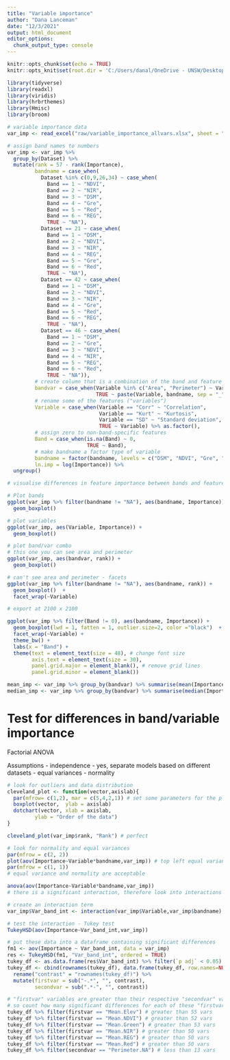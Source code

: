 ```yaml
---
title: "Variable importance"
author: "Dana Lanceman"
date: "12/3/2021"
output: html_document
editor_options: 
  chunk_output_type: console
---
```


```r
knitr::opts_chunk$set(echo = TRUE)
knitr::opts_knit$set(root.dir = 'C:/Users/danal/OneDrive - UNSW/Desktop/WRL/R')
```

```r
library(tidyverse)
library(readxl)
library(viridis)
library(hrbrthemes)
library(Hmisc)
library(broom)
```

```r
# variable importance data
var_imp <- read_excel("raw/variable_importance_allvars.xlsx", sheet = "Sheet1")

# assign band names to numbers
var_imp <- var_imp %>% 
  group_by(Dataset) %>% 
  mutate(rank = 57 - rank(Importance),
         bandname = case_when(
           Dataset %in% c(0,9,26,34) ~ case_when(
             Band == 1 ~ "NDVI",
             Band == 2 ~ "NIR",
             Band == 3 ~ "DSM",
             Band == 4 ~ "Gre",
             Band == 5 ~ "Red",
             Band == 6 ~ "REG",
             TRUE ~ "NA"),
           Dataset == 21 ~ case_when(
             Band == 1 ~ "DSM",
             Band == 2 ~ "NDVI",
             Band == 3 ~ "NIR",
             Band == 4 ~ "REG",
             Band == 5 ~ "Gre",
             Band == 6 ~ "Red",
             TRUE ~ "NA"),
           Dataset == 42 ~ case_when(
             Band == 1 ~ "DSM",
             Band == 2 ~ "NDVI",
             Band == 3 ~ "NIR",
             Band == 4 ~ "Gre",
             Band == 5 ~ "Red",
             Band == 6 ~ "REG",
             TRUE ~ "NA"),
           Dataset == 46 ~ case_when(
             Band == 1 ~ "DSM",
             Band == 2 ~ "Gre",
             Band == 3 ~ "NDVI",
             Band == 4 ~ "NIR",
             Band == 5 ~ "REG",
             Band == 6 ~ "Red",
             TRUE ~ "NA")),
         # create column that is a combination of the band and feature ("variable")
         bandvar = case_when(Variable %in% c("Area", "Perimeter") ~ Variable,
                             TRUE ~ paste(Variable, bandname, sep = "_")),
         # rename some of the features ("variables")
         Variable = case_when(Variable == "Corr" ~ "Correlation",
                              Variable == "Kurt" ~ "Kurtosis",
                              Variable == "SD" ~ "Standard deviation",
                              TRUE ~ Variable) %>% as.factor(),
         # assign zero to non-band-specific features
         Band = case_when(is.na(Band) ~ 0,
                          TRUE ~ Band),
         # make bandname a factor type of variable
         bandname = factor(bandname, levels = c("DSM", "NDVI", "Gre", "Red", "NIR", "REG","NA")),
         ln.imp = log(Importance)) %>% 
  ungroup()
```

```r
# visualise differences in feature importance between bands and features ("variables")

# Plot bands
ggplot(var_imp %>% filter(bandname != "NA"), aes(bandname, Importance)) +
  geom_boxplot()

# plot variables
ggplot(var_imp, aes(Variable, Importance)) +
  geom_boxplot()

# plot band/var combo
# this one you can see area and perimeter
ggplot(var_imp, aes(bandvar, rank)) +
  geom_boxplot() 

# can't see area and perimeter - facets
ggplot(var_imp %>% filter(bandname != "NA"), aes(bandname, rank)) +
  geom_boxplot()  +
  facet_wrap(~Variable)
```


```r
# export at 2100 x 2100

ggplot(var_imp %>% filter(Band != 0), aes(bandname, Importance)) +
  geom_boxplot(lwd = 1, fatten = 1, outlier.size=2, color ="black")  +
  facet_wrap(~Variable) + 
  theme_bw() +
  labs(x = "Band") +
  theme(text = element_text(size = 48), # change font size
        axis.text = element_text(size = 30),
        panel.grid.major = element_blank(), # remove grid lines
        panel.grid.minor = element_blank())
```


```r
mean_imp <- var_imp %>% group_by(bandvar) %>% summarise(mean(Importance))
median_imp <- var_imp %>% group_by(bandvar) %>% summarise(median(Importance))
```



# Test for differences in band/variable importance

Factorial ANOVA 

Assumptions
- independence - yes, separate models based on different datasets
- equal variances
- normality

```r
# look for outliers and data distribution
cleveland_plot <- function(vector,axislab){
  par(mfrow= c(1,2), mar = c(5,4,2,1)) # set some parameters for the plot
  boxplot(vector,  ylab = axislab)
  dotchart(vector, xlab = axislab,
         ylab = "Order of the data") 
}

cleveland_plot(var_imp$rank, "Rank") # perfect
```

```r
# look for normality and equal variances 
par(mfrow = c(2, 2))
plot(aov(Importance~Variable*bandname,var_imp)) # top left equal variances, top right normality 
par(mfrow = c(1, 1))
# equal variance and normality are acceptable 
```



```r
anova(aov(Importance~Variable*bandname,var_imp))
# there is a significant interaction, therefore look into interactions

# create an interaction term
var_imp$Var_band_int <- interaction(var_imp$Variable,var_imp$bandname)

# test the interaction - Tukey test
TukeyHSD(aov(Importance~Var_band_int,var_imp))

# put these data into a dataframe containing significant differences
fm1 <- aov(Importance ~ Var_band_int, data = var_imp)
res <- TukeyHSD(fm1, "Var_band_int", ordered = TRUE)
tukey_df <- as.data.frame(res$Var_band_int) %>% filter(`p adj` < 0.05)
tukey_df <- cbind(rownames(tukey_df), data.frame(tukey_df, row.names=NULL)) %>% 
  rename("contrast" = "rownames(tukey_df)") %>% 
  mutate(firstvar = sub("-.*", "", contrast),
         secondvar = sub(".*-", "", contrast))
```

```r
# "firstvar" variables are greater than their respective "secondvar" variables
# so count how many significant differences for each of these "firstvars"
tukey_df %>% filter(firstvar == "Mean.Elev") # greater than 55 vars
tukey_df %>% filter(firstvar == "Mean.NDVI") # greater than 52 vars
tukey_df %>% filter(firstvar == "Mean.Green") # greater than 53 vars
tukey_df %>% filter(firstvar == "Mean.NIR") # greater than 50 vars
tukey_df %>% filter(firstvar == "Mean.REG") # greater than 50 vars
tukey_df %>% filter(firstvar == "Mean.Red") # greater than 50 vars
tukey_df %>% filter(secondvar == "Perimeter.NA") # less than 13 vars
```

